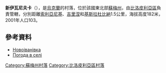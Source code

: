 {{coord|51|12|5|N|34|22|15|E|scale:100000_region:UA|display=title}}

'''新伊瓦尼夫卡'''（{{lang-uk|Новоіванівка}}），是[[烏克蘭|烏克蘭]]的村落，位於該國東北部[[蘇梅州|蘇梅州]]，由[[比洛皮利亞區|比洛皮利亞區]]負責管轄，分別距離[[索利亞尼基|索利亞尼基]]、[[吉里涅|吉里涅]]和[[基斯拉杜比納|基斯拉杜比納]]1.5公里，海拔高度182米，2001年人口103。

==參考資料==
*[http://w1.c1.rada.gov.ua/pls/z7502/A005?rdat1=02.02.2010&rf7571=28629 Новоіванівка]{{dead link|date=2018年3月 |bot=InternetArchiveBot |fix-attempted=yes }}
* [http://weather.in.ua/ua/symskaja/17621 Погода в селі] {{Wayback|url=http://weather.in.ua/ua/symskaja/17621 |date=20111219215948 }}

{{DEFAULTSORT:Новоіванівка}}

[[Category:蘇梅州村落|Category:蘇梅州村落]]
[[Category:比洛皮利亞區村落|Category:比洛皮利亞區村落]]


{{Sumy-geo-stub}}